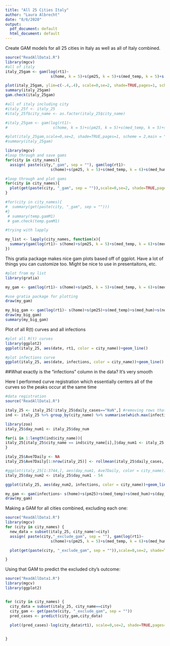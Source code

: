 ```yaml
---
title: "All 25 Cities Italy"
author: "Laura Albrecht"
date: "8/6/2020"
output:
  pdf_document: default
  html_document: default
---
```


Create GAM models for all 25 cities in Italy as well as all of Italy combined.

```r
source("ReadAllData1.R")
library(mgcv)
#all of italy
italy_25gam <- gam(log(rt1)~ 
                    s(home, k = 5)+s(pm25, k = 5)+s(med_temp, k = 5)+s(med_hum, k = 5), data = italy_25, family = gaussian)

plot(italy_25gam, ylim=c(-.4,.4), scale=0,se=2, shade=TRUE,pages=1, scheme = 2,main = "25 Cities in Italy")
summary(italy_25gam)
gam.check(italy_25gam)

#all of italy including city
#italy_25f <- italy_25
#italy_25f$city_name <- as.factor(italy_25$city_name)

#italy_25gam <- gam(log(rt1)~ 
#                    s(home, k = 5)+s(pm25, k = 5)+s(med_temp, k = 5)+s(med_hum, k = 5)+city_name, data = italy_25f, family = gaussian)

#plot(italy_25gam,scale=0,se=2, shade=TRUE,pages=1, scheme = 2,main = "25 Cities in Italy")
#summary(italy_25gam)


```

```r
library(mgcv)
#loop through and save gams
for(city in city_names){
  assign( paste(city,"_gam", sep = ""), gam(log(rt1)~ 
                    s(home)+s(pm25, k = 5)+s(med_temp, k = 6)+s(med_hum, k = 6), data = italy_25[italy_25$city_name == city,], family = gaussian))}

#loop through and plot gams
for(city in city_names){
  plot(get(paste(city, "_gam", sep = "")),scale=0,se=2, shade=TRUE,pages=1, scheme = 2, main = city)
}

#for(city in city_names){
#  summary(get(paste(city, "_gam", sep = "")))
#}
 # summary(temp.gamM1)
 # gam.check(temp.gamM1)


```

```r
#trying with lapply

my_list <- lapply(city_names, function(x){
  summary(gam(log(rt1)~ s(home)+s(pm25, k = 5)+s(med_temp, k = 6)+s(med_hum, k = 6), data = italy_25[italy_25$city_name == x,], family = gaussian))
})
```
\newpage
  
  
This gratia package makes nice gam plots based off of ggplot. Have a lot of things you can customize too. Might be nice to use in presentaitons, etc.

  
  
```r
#plot from my list
library(gratia)

my_gam <- gam(log(rt1)~ s(home)+s(pm25, k = 5)+s(med_temp, k = 6)+s(med_hum, k = 6), data = italy_25[italy_25$city_name=="Alessandria",], family = gaussian)

#use gratia package for plotting 
draw(my_gam)
```

```r
my_big_gam <- gam(log(rt1)~ s(home)+s(pm25)+s(med_temp)+s(med_hum)+s(no2)+s(o3) +ti(med_temp, med_hum)+ti(pm25, no2) + ti(pm25, o3)+ti(pm25, med_temp), data = italy_25, family = gaussian)
draw(my_big_gam)
summary(my_big_gam)
```
Plot of all R(t) curves and all infections
```r
#plot all R(t) curves
library(ggplot2)
ggplot(italy_25, aes(date, rt1, color = city_name))+geom_line()

#plot infections curve
ggplot(italy_25, aes(date, infections, color = city_name))+geom_line()
```

##What exactly is the "infections" column in the data? It's very smooth

Here I performed curve registration which essentially centers all of the curves so the peaks occur at the same time
```r
#data registration
source("ReadAllData1.R")

italy_25 <- italy_25[!italy_25$daily_cases=="NaN",] #removing rows that we don't have data for
ind <- italy_25 %>% group_by(city_name) %>% summarise(which.max(infections))

library(zoo)
italy_25$day_num1 <- italy_25$day_num

for(i in 1:length(ind$city_name)){
italy_25[italy_25$city_name == ind$city_name[i],]$day_num1 <- italy_25[italy_25$city_name == ind$city_name[i],]$day_num - ind$`which.max(infections)`[i]
}

italy_25$Ave7Daily <- NA
italy_25$Ave7Daily[1:nrow(italy_25)] <- rollmean(italy_25$daily_cases, 7)

#ggplot(italy_25[1:3744,], aes(day_num1, Ave7Daily, color = city_name))+geom_line()
italy_25$day_num2 <- italy_25$day_num1 - 54

ggplot(italy_25, aes(day_num2, infections, color = city_name))+geom_line()+labs(x= "Number of Days Since Peak", y = "Infections", title = "Centered Infections")
```

```r
my_gam <- gam(infections~ s(home)+s(pm25)+s(med_temp)+s(med_hum)+s(day_num1), data = italy_25, family = gaussian)
draw(my_gam)
```

Making a GAM for all cities combined, excluding each one:
```r
source("ReadAllData1.R")
library(mgcv)
for (city in city_names) {
  new_data = subset(italy_25, city_name!=city)
  assign( paste(city,"_exclude_gam", sep = ""), gam(log(rt1)~ 
                    s(home)+s(pm25, k = 5)+s(med_temp, k = 6)+s(med_hum, k = 6), data = new_data, family = gaussian))

  plot(get(paste(city, "_exclude_gam", sep = "")),scale=0,se=2, shade=TRUE,pages=1, scheme = 2, main = city)

}


```

Using that GAM to predict the excluded city's outcome:
```r

source("ReadAllData1.R")
library(mgcv)
library(ggplot2)


for (city in city_names) {
  city_data = subset(italy_25, city_name==city)
  city_gam <- get(paste(city, "_exclude_gam", sep = ""))
  pred_cases <- predict(city_gam,city_data)
  
  plot((pred_cases)-log(city_data$rt1), scale=0,se=2, shade=TRUE,pages=1, scheme = 2, main = city)


}



```










